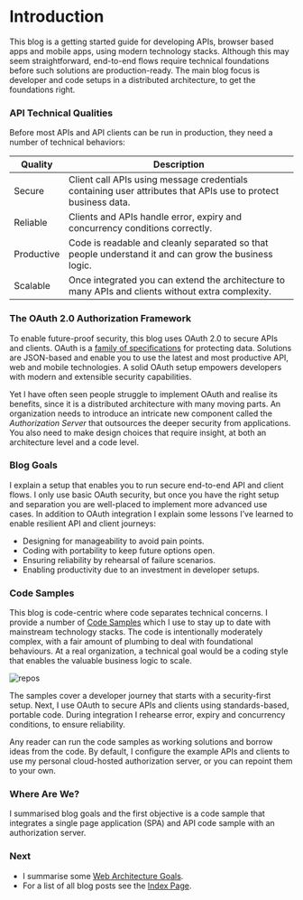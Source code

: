 # Introduction

This blog is a getting started guide for developing APIs, browser based apps and mobile apps, using modern technology stacks. Although this may seem straightforward, end-to-end flows require technical foundations before such solutions are production-ready. The main blog focus is developer and code setups in a distributed architecture, to get the foundations right. 

### API Technical Qualities

Before most APIs and API clients can be run in production, they need a number of technical behaviors:

| Quality | Description |
| ------- | ----------- | 
| Secure | Client call APIs using message credentials containing user attributes that APIs use to protect business data. |
| Reliable | Clients and APIs handle error, expiry and concurrency conditions correctly. |
| Productive | Code is readable and cleanly separated so that people understand it and can grow the business logic. |
| Scalable | Once integrated you can extend the architecture to many APIs and clients without extra complexity. |

### The OAuth 2.0 Authorization Framework

To enable future-proof security, this blog uses OAuth 2.0 to secure APIs and clients. OAuth is a [family of specifications](https://datatracker.ietf.org/doc/html/rfc6749) for protecting data. Solutions are JSON-based and enable you to use the latest and most productive API, web and mobile technologies. A solid OAuth setup empowers developers with modern and extensible security capabilities.

Yet I have often seen people struggle to implement OAuth and realise its benefits, since it is a distributed architecture with many moving parts. An organization needs to introduce an intricate new component called the *Authorization Server* that outsources the deeper security from applications. You also need to make design choices that require insight, at both an architecture level and a code level.

### Blog Goals

I explain a setup that enables you to run secure end-to-end API and client flows. I only use basic OAuth security, but once you have the right setup and separation you are well-placed to implement more advanced use cases. In addition to OAuth integration I explain some lessons I’ve learned to enable resilient API and client journeys:

- Designing for manageability to avoid pain points.
- Coding with portability to keep future options open.
- Ensuring reliability by rehearsal of failure scenarios.
- Enabling productivity due to an investment in developer setups.

### Code Samples

This blog is code-centric where code separates technical concerns. I provide a number of [Code Samples](https://github.com/gary-archer) which I use to stay up to date with mainstream technology stacks. The code is intentionally moderately complex, with a fair amount of plumbing to deal with foundational behaviours. At a real organization, a technical goal would be a coding style that enables the valuable business logic to scale.

![repos](../images/1/repos.jpg)

The samples cover a developer journey that starts with a security-first setup. Next, I use OAuth to secure APIs and clients using standards-based, portable code. During integration I rehearse error, expiry and concurrency conditions, to ensure reliability.

Any reader can run the code samples as working solutions and borrow ideas from the code. By default, I configure the example APIs and clients to use my personal cloud-hosted authorization server, or you can repoint them to your own.

### Where Are We?

I summarised blog goals and the first objective is a code sample that integrates a single page application (SPA) and API code sample with an authorization server.

### Next

- I summarise some <a href='web-architecture-goals'>Web Architecture Goals</a>.
- For a list of all blog posts see the <a href='index'>Index Page</a>.
